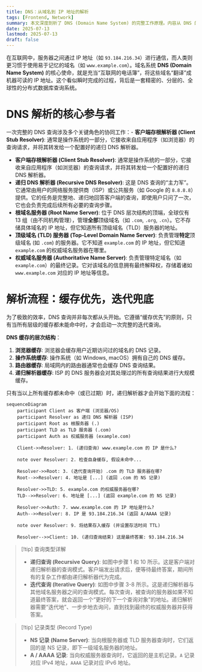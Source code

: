 ```yaml
---
title: DNS：从域名到 IP 地址的解析
tags: [Frontend, Network]
summary: 本文深度剖析了 DNS (Domain Name System) 的完整工作原理。内容从 DNS 的核心参与者（递归解析器、根、顶级域名及权威服务器）入手，系统性地阐述了 DNS 查询中无处不在的多级缓存机制，并结合序列图，详细拆解了当缓存未命中时，从递归查询到迭代查询，最终获取目标 IP 地址的全过程。
date: 2025-07-13
lastmod: 2025-07-13
draft: false
---
```

在互联网中，服务器之间通过 IP 地址（如 `93.184.216.34`）进行通信，而人类则更习惯于使用易于记忆的域名（如 `www.example.com`）。域名系统 **DNS (Domain Name System)** 的核心使命，就是充当“互联网的电话簿”，将这些域名“翻译”成机器可读的 IP 地址。这个看似瞬时完成的过程，背后是一套精密的、分层的、全球性的分布式数据库查询系统。

# DNS 解析的核心参与者

一次完整的 DNS 查询涉及多个关键角色的协同工作：- **客户端存根解析器 (Client Stub Resolver)**: 通常是操作系统的一部分，它接收来自应用程序（如浏览器）的查询请求，并将其转发给一个配置好的递归 DNS 解析器。

- **客户端存根解析器 (Client Stub Resolver)**: 通常是操作系统的一部分，它接收来自应用程序（如浏览器）的查询请求，并将其转发给一个配置好的递归 DNS 解析器。
- **递归 DNS 解析器 (Recursive DNS Resolver)**: 这是 DNS 查询的“主力军”。它通常由用户的网络服务提供商（ISP）或公共服务（如 Google 的 `8.8.8.8`）提供。它的任务是完整地、递归地回答客户端的查询，即使用户只问了一次，它也会负责完成后续所有必要的查询步骤。
- **根域名服务器 (Root Name Server)**: 位于 DNS 层次结构的顶端，全球仅有 13 组（由不同机构管理），管理**全部**顶级域名（如 `.com`, `.org`, `.cn`）。它不存储具体域名的 IP 地址，但它知道所有顶级域名（TLD）服务器的地址。
- **顶级域名 (TLD) 服务器 (Top-Level Domain Name Server)**: 负责管理**特定**顶级域名 (如 `.com`) 的服务器。它不知道 `example.com` 的 IP 地址，但它知道 `example.com` 的权威域名服务器在哪里。
- **权威域名服务器 (Authoritative Name Server)**: 负责管理特定域名（如 `example.com`）的最终记录。它对该域名的信息拥有最终解释权，存储着诸如 `www.example.com` 对应的 IP 地址等信息。

# 解析流程：缓存优先，迭代兜底

为了极致的效率，DNS 查询并非每次都从头开始。它遵循“缓存优先”的原则，只有当所有层级的缓存都未能命中时，才会启动一次完整的迭代查询。

**DNS 缓存的层次结构**：

1. **浏览器缓存**: 浏览器会缓存用户近期访问过的域名的 DNS 记录。
2. **操作系统缓存**: 操作系统（如 Windows, macOS）拥有自己的 DNS 缓存。
3. **路由器缓存**: 局域网内的路由器通常也会缓存 DNS 查询结果。
4. **递归解析器缓存**: ISP 的 DNS 服务器会对其处理过的所有查询结果进行大规模缓存。

只有当以上所有缓存都未命中（或已过期）时，递归解析器才会开始下面的流程：

```mermaid
sequenceDiagram
    participant Client as 客户端 (浏览器/OS)
    participant Resolver as 递归 DNS 解析器 (ISP)
    participant Root as 根服务器 (.)
    participant TLD as TLD 服务器 (.com)
    participant Auth as 权威服务器 (example.com)

    Client->>Resolver: 1. (递归查询) www.example.com 的 IP 是什么?

    note over Resolver: 2. 检查自身缓存, 假设未命中...

    Resolver->>Root: 3. (迭代查询开始) .com 的 TLD 服务器在哪?
    Root-->>Resolver: 4. 地址是 [...] (返回 .com 的 NS 记录)

    Resolver->>TLD: 5. example.com 的权威服务器在哪?
    TLD-->>Resolver: 6. 地址是 [...] (返回 example.com 的 NS 记录)

    Resolver->>Auth: 7. www.example.com 的 IP 地址是什么?
    Auth-->>Resolver: 8. IP 是 93.184.216.34 (返回 A/AAAA 记录)

    note over Resolver: 9. 将结果存入缓存 (并设置存活时间 TTL)

    Resolver-->>Client: 10. (递归查询结束) 这是最终答案: 93.184.216.34
```

> [!tip] 查询类型详解
> - **递归查询 (Recursive Query)**: 如图中步骤 1 和 10 所示。这是客户端对递归解析器的查询模式。客户端发出请求后，便等待最终答案，期间所有的复杂工作都由递归解析器代为完成。
> - **迭代查询 (Iterative Query)**: 如图中步骤 3-8 所示。这是递归解析器与其他域名服务器之间的查询模式。每次查询，被查询的服务器如果不知道最终答案，就会返回一个“更好的下一个查询对象”的地址。递归解析器需要“迭代地”、一步步地去询问，直到找到最终的权威服务器并获得答案。

> [!tip] 记录类型 (Record Type)
> - **NS 记录 (Name Server)**: 当向根服务器或 TLD 服务器查询时，它们返回的是 NS 记录，即下一级域名服务器的地址。
> - **A / AAAA 记录**: 当向权威服务器查询时，它返回的是主机记录。`A` 记录对应 IPv4 地址，`AAAA` 记录对应 IPv6 地址。

